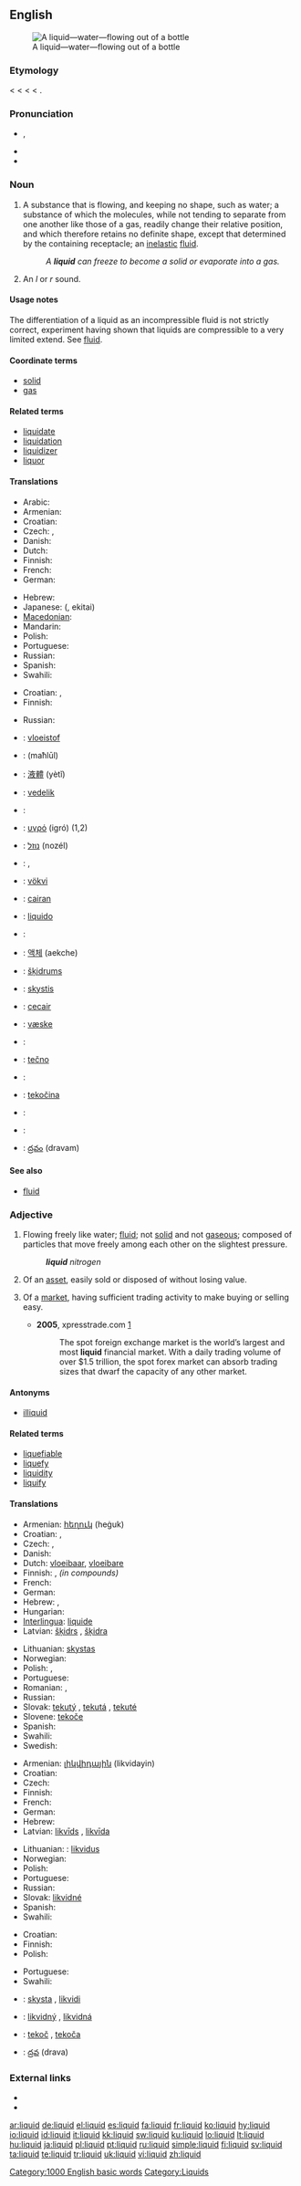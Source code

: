 ==English==
{{wikipedia}}
[[Image:Stilles Mineralwasser.jpg|thumb|A liquid—water—flowing out of a bottle]]

===Etymology===
< {{etyl|enm}} {{term|liquide}} < {{etyl|fro}} {{term|liquide}} < {{etyl|la}} {{term|liquidus||fluid, liquid, moist}} < {{term|liquere||to be liquid, be fluid}}.

===Pronunciation===
* {{IPA|/ˈlɪkwɪd/}}, {{SAMPA|/"lIkwId/}}
* {{enPR|lɪk'wɪd}}
* {{audio|en-us-liquid.ogg|Audio (US)}}

===Noun===
{{en-noun|s|-}}

# {{physics}} A substance that is flowing, and keeping no shape, such as water; a substance of which the molecules, while not tending to separate from one another like those of a gas, readily change their relative position, and which therefore retains no definite shape, except that determined by the containing receptacle; an [[inelastic]] [[fluid]].
#: ''A '''liquid''' can freeze to become a solid or evaporate into a gas.''
# {{phonetics}} An ''l'' or ''r'' sound.

====Usage notes====
<!-- From Century 1911: -->The differentiation of a liquid as an incompressible fluid is not strictly correct, experiment having shown that liquids are compressible to a very limited extend. See [[fluid]].

====Coordinate terms====
* [[solid]]<!--Within one of three states of matter.-->
* [[gas]]<!--Within one of three states of matter.-->

====Related terms====
* [[liquidate]]
* [[liquidation]]
* [[liquidizer]]
* [[liquor]]

====Translations====
{{trans-top|substance that is liquid}}
* Arabic: {{t|ar|سائل|m|tr=sá'il|sc=Arab}}
* Armenian: {{t-|hy|հեղուկ|tr=heġuk|sc=Armn|xs=Armenian}}
* Croatian: {{t-|hr|tekućina|f|alt=tekùćina}}
* Czech: {{t-|cs|kapalina|f}}, {{t-|cs|tekutina|f}}
* Danish: {{t-|da|væske|c}}
* Dutch: {{t+|nl|vloeistof|f}}
* Finnish: {{t+|fi|neste}}
* French: {{t+|fr|liquide|m}}
* German: {{t+|de|Flüssigkeit|f}}
{{trans-mid}}
* Hebrew: {{t+|he|נוזל|tr=nozel|sc=Hebr}}
* Japanese: {{t+|ja|液体|sc=Jpan}} ({{t+|ja|えきたい|sc=Jpan}}, ekitai)
* [[Macedonian]]: {{t-|mk|течност|f|tr=téčnost|sc=Cyrl|xs=Macedonian}}
* Mandarin: {{t|cmn|液态|tr=yètài|sc=Hani|xs=Mandarin}}
* Polish: {{t+|pl|ciecz|f}}
* Portuguese: {{t+|pt|líquido|m}}
* Russian: {{t|ru|жидкость|f|tr=žídkost'|sc=Cyrl}}
* Spanish: {{t-|es|liquido|m}}
* Swahili: {{t+|sw|majimaji|xs=Swahili}}
{{trans-bottom}}

{{trans-top|''l'' or ''r'' sound}}
* Croatian: {{t-|hr|likvida|f|alt=lìkvida}}, {{t-|hr|tekućnik|m|alt=tèkūćnīk}}
* Finnish: {{t+|fi|likvida}}
{{trans-mid}}
* Russian: {{t|ru|плавный звук|m|tr=plávnyj zvuk|sc=Cyrl}}
{{trans-bottom}}

{{checktrans-top}}
* {{ttbc|Afrikaans}}: [[vloeistof]]
* {{ttbc|Arabic}}: {{Arab|[[محلول]]}} (maħlūl) {{m}}
* {{ttbc|Chinese}}: [[液體]] (yètǐ)
* {{ttbc|Estonian}}: [[vedelik]]
* {{ttbc|French}}: {{t+|fr|liquide|m}}
* {{ttbc|Greek}}: [[υγρό]] (igró) {{n}} (1,2)
* {{ttbc|Hebrew}}: [[נוזל]] (nozél) {{m}}
* {{ttbc|Hungarian}}: {{t+|hu|folyadék}}, {{t+|hu|lé}}
* {{ttbc|Icelandic}}: [[vökvi ]]
* {{ttbc|Indonesian}}: [[cairan]]
* {{ttbc|Interlingua}}: [[liquido]]
* {{ttbc|Italian}}: {{t+|it|liquido|m}}
{{checktrans-mid}}
* {{ttbc|Korean}}: [[액체]] (aekche)
* {{ttbc|Latvian}}: [[šķidrums]] {{m}}
* {{ttbc|Lithuanian}}: [[skystis]] {{m}}
* {{ttbc|Malay}}: [[cecair]]
* {{ttbc|Norwegian}}: [[væske]] {{f}}
* {{ttbc|Romanian}}: {{t-|ro|lichid|n}}
* {{ttbc|Serbian}}: [[tečno]] {{n}}
* {{ttbc|Slovak}}: {{t-|sk|tekutina|f}}
* {{ttbc|Slovene}}: [[tekočina]] {{f}}
* {{ttbc|Spanish}}: {{t+|es|líquido|m}}
* {{ttbc|Swedish}}: {{t+|sv|vätska}}
* {{ttbc|Telugu}}: [[ద్రవం]] (dravam)
{{checktrans-bottom}}

====See also====
* [[fluid]]

===Adjective===
{{en-adj}}

# Flowing freely like water; [[fluid]]; not [[solid]] and not [[gaseous]]; composed of particles that move freely among each other on the slightest pressure.
#: '''''liquid''' nitrogen''
# {{finance}} Of an [[asset]], easily sold or disposed of without losing value.
# {{finance}} Of a [[market]], having sufficient trading activity to make buying or selling easy.
#* '''2005''', xpresstrade.com [http://www.xpresstrade.com/24hour_liquidity.html]
#*: The spot foreign exchange market is the world’s largest and most '''liquid''' financial market. With a daily trading volume of over $1.5 trillion, the spot forex market can absorb trading sizes that dwarf the capacity of any other market.

====Antonyms====
* [[illiquid]]

====Related terms====
* [[liquefiable]]
* [[liquefy]]
* [[liquidity]]
* [[liquify]]

====Translations====
{{trans-top|fluid; not solid and not gaseous}}
* Armenian: [[հեղուկ]] (heġuk)
* Croatian: {{t-|hr|tekući|alt=tèkūćī}}, {{t|hr|židak|alt=žȉdak}}
* Czech: {{t-|cs|tekutý|m}}, {{t-|cs|kapalný|m}}
* Danish: {{t|da|flydende}}
* Dutch: [[vloeibaar]], [[vloeibare]]
* Finnish: {{t+|fi|nestemäinen}}, {{t+|fi|neste|alt=neste-}} ''(in compounds)''
* French: {{t+|fr|liquide|m|f}}
* German: {{t+|de|flüssig}}
* Hebrew: {{t-|he|נוזלי|m|tr=nozlí|sc=Hebr}}, {{t-|he|נוזלית|f|tr=nozlít|sc=Hebr}}
* Hungarian: {{t+|hu|folyékony}}
* [[Interlingua]]: [[liquide]]
* Latvian: [[šķidrs]] {{m}}, [[šķidra]] {{f}}
{{trans-mid}}
* Lithuanian: [[skystas]] {{m}}
* Norwegian: {{t-|no|flytende}}
* Polish: {{t|pl|ciekły|m}}, {{t|pl|płynny|m}}
* Portuguese: {{t+|pt|líquido}}
* Romanian: {{t-|ro|lichid|m}}, {{t-|ro|lichidă|f}}
* Russian: {{t+|ru|жидкий|tr=žídkij|sc=Cyrl}}
* Slovak: [[tekutý]] {{m}}, [[tekutá]] {{f}}, [[tekuté]] {{n}}
* Slovene: [[tekoče]] {{n}}
* Spanish: {{t+|es|líquido}}
* Swahili: {{t+|sw|majimaji|xs=Swahili}}
* Swedish: {{t+|sv|flytande}}
{{trans-bottom}}

{{trans-top|of an asset, easily sold or disposed of}}
* Armenian: [[լիկվիդային]] (likvidayin)
* Croatian: {{t-|hr|likvidan|alt=lȉkvīdan}}
* Czech: {{t-|cs|likvidní}}
* Finnish: {{t-|fi|likvidi}}
* French: {{t+|fr|liquide|m|f}}
* German: {{t+|de|disponibel}}
* Hebrew: {{t|he|נזיל|tr=nazil|sc=Hebr}}
* Latvian: [[likvīds]] {{m}}, [[likvīda]] {{f}}
{{trans-mid}}
* Lithuanian: : [[likvidus]] {{m}}
* Norwegian: {{t-|no|likvid}}
* Polish: {{t|pl|płynny|m}}
* Portuguese: {{t+|pt|líquido}}
* Russian: {{t+|ru|ликвидный|tr=likvídnyj|sc=Cyrl}}
* Slovak: [[likvidné]] {{n}}
* Spanish: {{t+|es|líquido}}
* Swahili: {{t+|sw|majimaji|xs=Swahili}}
{{trans-bottom}}

{{trans-top|of a market, having sufficient trading activity to make buying or selling easy}}
* Croatian: {{t-|hr|likvidan|alt=lȉkvīdan}}
* Finnish: {{t-|fi|likvidi}}
* Polish: {{t|pl|płynny|m}}
{{trans-mid}}
* Portuguese: {{t+|pt|líquido}}
* Swahili: {{t+|sw|majimaji|xs=Swahili}}
{{trans-bottom}}

{{checktrans-top}}
* {{ttbc|Lithuanian}}: [[skysta]] {{f}}, [[likvidi]] {{f}}
* {{ttbc|Slovak}}: [[likvidný]] {{m}}, [[likvidná]] {{f}}
* {{ttbc|Slovene}}: [[tekoč]] {{m}}, [[tekoča]] {{f}}
* {{ttbc|Telugu}}: [[ద్రవ]] (drava)
{{trans-bottom}}

===External links===
* {{R:Webster 1913}}
* {{R:Century 1911}}

[[Category:1000 English basic words]]
[[Category:Liquids]]

[[ar:liquid]]
[[de:liquid]]
[[el:liquid]]
[[es:liquid]]
[[fa:liquid]]
[[fr:liquid]]
[[ko:liquid]]
[[hy:liquid]]
[[io:liquid]]
[[id:liquid]]
[[it:liquid]]
[[kk:liquid]]
[[sw:liquid]]
[[ku:liquid]]
[[lo:liquid]]
[[lt:liquid]]
[[hu:liquid]]
[[ja:liquid]]
[[pl:liquid]]
[[pt:liquid]]
[[ru:liquid]]
[[simple:liquid]]
[[fi:liquid]]
[[sv:liquid]]
[[ta:liquid]]
[[te:liquid]]
[[tr:liquid]]
[[uk:liquid]]
[[vi:liquid]]
[[zh:liquid]]